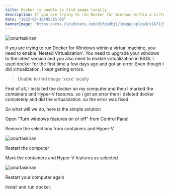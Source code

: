 ```yaml
---
title: Docker is unable to find image locally
description: If you are trying to run Docker for Windows within a virtual machine, you need to enable 'Nested Virtualization'. 
date: "2022-05-16T05:15:00"
bannerImage: "https://res.cloudinary.com/djfqidbj1/image/upload/v1671156932/lnvtgqmtsb4ewo8wyque.jpg"
---
```



<img className="w-full rounded-xl" src="https://res.cloudinary.com/djfqidbj1/image/upload/v1671156932/lnvtgqmtsb4ewo8wyque.jpg" alt="onurtaskiran" />

If you are trying to run Docker for Windows within a virtual machine, you need to enable 'Nested Virtualization'. You need to upgrade your windows to the latest version and you also need to enable virtualization in BIOS. I used docker for the first time a few days ago and got an error. Even though I did virtualization, I kept getting errors.

> Unable to find image 'xxxx' locally

First of all, I installed the docker on my computer and then I marked the containers and Hyper-V features. so i got an error then I deleted docker completely and did the virtualization. so the error was fixed.

So what will we do, here is the simple solution

Open "Turn windows features on or off" from Control Panel

Remove the selections from containers and Hyper-V

<img className="w-6/12" src="https://res.cloudinary.com/djfqidbj1/image/upload/v1704638779/kb7agtgllxhxageun4jm.jpg" alt="onurtaskiran" />

Restart the computer

Mark the containers and Hyper-V features as selected

<img className="w-6/12" src="https://res.cloudinary.com/djfqidbj1/image/upload/v1704638779/npvepyaqlv4bmhqq0g1i.jpg" alt="onurtaskiran" />

Restart your computer again

Install and run docker.